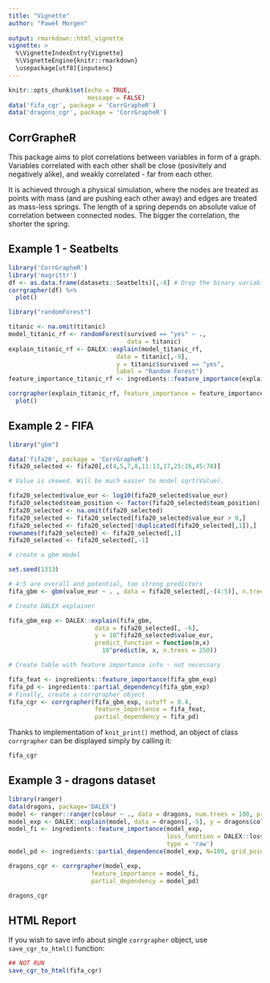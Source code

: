 ```yaml
---
title: "Vignette"
author: "Paweł Morgen"
  
output: rmarkdown::html_vignette
vignette: >
  %\VignetteIndexEntry{Vignette}
  %\VignetteEngine{knitr::rmarkdown}
  \usepackage[utf8]{inputenc}
---
```


```r
knitr::opts_chunk$set(echo = TRUE,
                      message = FALSE)
data('fifa_cgr', package = 'CorrGrapheR')
data('dragons_cgr', package = 'CorrGrapheR')
```

## CorrGrapheR

This package aims to plot correlations between variables in form of a graph. Variables correlated with each other shall be close (posivitely and negatively alike), and weakly correlated  - far from each other.

It is achieved through a physical simulation, where the nodes are treated as points with mass (and are pushing each other away) and edges are treated as mass-less springs. The length of a spring depends on absolute value of correlation between connected nodes. The bigger the correlation, the shorter the spring.

## Example 1 - Seatbelts

```r
library('CorrGrapheR')
library('magrittr')
df <- as.data.frame(datasets::Seatbelts)[,-8] # Drop the binary variable
corrgrapher(df) %>%
  plot()
```

```r
library("randomForest")

titanic <- na.omit(titanic)
model_titanic_rf <- randomForest(survived == "yes" ~ .,
                                 data = titanic)
explain_titanic_rf <- DALEX::explain(model_titanic_rf,
                              data = titanic[,-9],
                              y = titanic$survived == "yes",
                              label = "Random Forest")
feature_importance_titanic_rf <- ingredients::feature_importance(explain_titanic_rf)

corrgrapher(explain_titanic_rf, feature_importance = feature_importance_titanic_rf) %>% 
  plot()
```

## Example 2 - FIFA

```r
library("gbm")

data('fifa20', package = 'CorrGrapheR')
fifa20_selected <- fifa20[,c(4,5,7,8,11:13,17,25:26,45:78)]

# Value is skewed. Will be much easier to model sqrt(Value).

fifa20_selected$value_eur <- log10(fifa20_selected$value_eur)
fifa20_selected$team_position <- factor(fifa20_selected$team_position)
fifa20_selected <- na.omit(fifa20_selected)
fifa20_selected <- fifa20_selected[fifa20_selected$value_eur > 0,]
fifa20_selected <- fifa20_selected[!duplicated(fifa20_selected[,1]),]
rownames(fifa20_selected) <- fifa20_selected[,1]
fifa20_selected <- fifa20_selected[,-1]

# create a gbm model

set.seed(1313)

# 4:5 are overall and potential, too strong predictors
fifa_gbm <- gbm(value_eur ~ . , data = fifa20_selected[,-(4:5)], n.trees = 250, interaction.depth = 3)

# Create DALEX explainer

fifa_gbm_exp <- DALEX::explain(fifa_gbm, 
                        data = fifa20_selected[, -6], 
                        y = 10^fifa20_selected$value_eur, 
                        predict_function = function(m,x) 
                          10^predict(m, x, n.trees = 250))

# Create table with feature importance info - not necessary

fifa_feat <- ingredients::feature_importance(fifa_gbm_exp)
fifa_pd <- ingredients::partial_dependency(fifa_gbm_exp)
# Finally, create a corrgrapher object
fifa_cgr <- corrgrapher(fifa_gbm_exp, cutoff = 0.4, 
                        feature_importance = fifa_feat,
                        partial_dependency = fifa_pd)
```

Thanks to implementation of `knit_print()` method, an object of class `corrgrapher` can be displayed simply by calling it:

```r
fifa_cgr
```

## Example 3 - dragons dataset

```r
library(ranger)
data(dragons, package='DALEX')
model <- ranger::ranger(colour ~ ., data = dragons, num.trees = 100, probability = TRUE)
model_exp <- DALEX::explain(model, data = dragons[,-5], y = dragons$colour)
model_fi <- ingredients::feature_importance(model_exp, 
                                            loss_function = DALEX::loss_accuracy, 
                                            type = 'raw')
model_pd <- ingredients::partial_dependence(model_exp, N=100, grid_points = 81)

dragons_cgr <- corrgrapher(model_exp, 
                       feature_importance = model_fi,
                       partial_dependency = model_pd)
```

```r
dragons_cgr
```

## HTML Report

If you wish to save info about single `corrgrapher` object, use `save_cgr_to_html()` function:

```r
## NOT RUN
save_cgr_to_html(fifa_cgr)
```